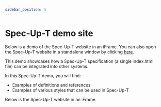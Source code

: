 ```yaml
---
sidebar_position: 5
---
```



# Spec-Up-T demo site

Below is a demo of the Spec-Up-T website in an iFrame. You can also open the Spec-Up-T website in a standalone window by clicking [here](https://blockchainbird.github.io/spec-up-t-website/spec-up-t-demo/docs/index.html).

This demo showcases how a Spec-Up-T specification (a single index.html file) can be integrated into other systems.

In this Spec-Up-T demo, you will find:
- Examples of definitions and references
- Examples of various styles that can be used in Spec-Up-T

Below is the Spec-Up-T website in an iFrame.

<IframeComponent src="/spec-up-t-website/spec-up-t-demo/docs/index.html" width="100%" />
